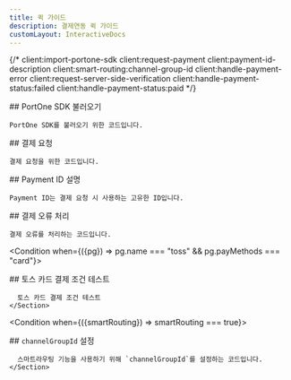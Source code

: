 ```yaml
---
title: 퀵 가이드
description: 결제연동 퀵 가이드
customLayout: InteractiveDocs
---
```



{/* client:import-portone-sdk
client:request-payment
client:payment-id-description
client:smart-routing:channel-group-id
client:handle-payment-error
client:request-server-side-verification
client:handle-payment-status:failed
client:handle-payment-status:paid */}

<InteractiveDoc>
  <Section section="client:import-portone-sdk">
    ## PortOne SDK 불러오기

    PortOne SDK를 불러오기 위한 코드입니다.
  </Section>

  <Section section="client:request-payment">
    ## 결제 요청

    결제 요청을 위한 코드입니다.
  </Section>

  <Section section="client:payment-id-description">
    ## Payment ID 설명

    Payment ID는 결제 요청 시 사용하는 고유한 ID입니다.
  </Section>

  <Section section="client:handle-payment-error">
    ## 결제 오류 처리

    결제 오류를 처리하는 코드입니다.
  </Section>

  <Condition when={({pg}) => pg.name === "toss" && pg.payMethods === "card"}>
    <Section>
      ## 토스 카드 결제 조건 테스트

      토스 카드 결제 조건 테스트
    </Section>
  </Condition>

  <Condition when={({smartRouting}) => smartRouting === true}>
    <Section section="client:smart-routing:channel-group-id">
      ## `channelGroupId` 설정

      스마트라우팅 기능을 사용하기 위해 `channelGroupId`를 설정하는 코드입니다.
    </Section>
  </Condition>
</InteractiveDoc>
